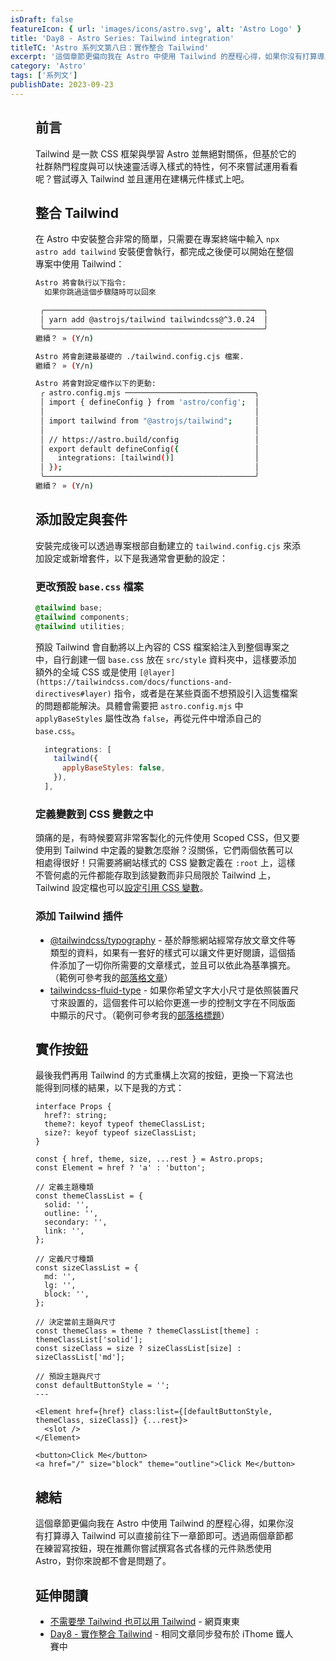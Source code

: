 ```yaml
---
isDraft: false
featureIcon: { url: 'images/icons/astro.svg', alt: 'Astro Logo' }
title: 'Day8 - Astro Series: Tailwind integration'
titleTC: 'Astro 系列文第八日：實作整合 Tailwind'
excerpt: '這個章節更偏向我在 Astro 中使用 Tailwind 的歷程心得，如果你沒有打算導入 Tailwind 可以直接前往下一章節即可。透過兩個章節都在練習寫按鈕，現在推薦你嘗試撰寫各式各樣的元件熟悉使用 Astro，對你來說都不會是問題了。'
category: 'Astro'
tags: ['系列文']
publishDate: 2023-09-23
---
```


<Figure
  width="1200"
  height="600"
  src="images/posts/ithome-astro/thumbnail/day8-tailwind-integration.webp"
  alt="一個漂亮的漸層背景上面有一句標題：「整合 Tailwind」"
/>

## 前言

Tailwind 是一款 CSS 框架與學習 Astro 並無絕對關係，但基於它的社群熱門程度與可以快速靈活導入樣式的特性，何不來嘗試運用看看呢？嘗試導入 Tailwind 並且運用在建構元件樣式上吧。

## 整合 Tailwind

在 Astro 中安裝整合非常的簡單，只需要在專案終端中輸入 `npx astro add tailwind` 安裝便會執行，都完成之後便可以開始在整個專案中使用 Tailwind：

```bash
Astro 將會執行以下指令:
  如果你跳過這個步驟隨時可以回來

 ╭─────────────────────────────────────────────────╮
 │ yarn add @astrojs/tailwind tailwindcss@^3.0.24  │
 ╰─────────────────────────────────────────────────╯
繼續？ » (Y/n)

Astro 將會創建最基礎的 ./tailwind.config.cjs 檔案.
繼續？ » (Y/n)

Astro 將會對設定檔作以下的更動:
 ╭ astro.config.mjs ─────────────────────────────╮
 │ import { defineConfig } from 'astro/config';  │
 │                                               │
 │ import tailwind from "@astrojs/tailwind";     │
 │                                               │
 │ // https://astro.build/config                 │
 │ export default defineConfig({                 │
 │   integrations: [tailwind()]                  │
 │ });                                           │
 ╰───────────────────────────────────────────────╯
繼續？ » (Y/n)
```

## 添加設定與套件

安裝完成後可以透過專案根部自動建立的 `tailwind.config.cjs` 來添加設定或新增套件，以下是我通常會更動的設定：

### 更改預設 `base.css` 檔案

```css
@tailwind base;
@tailwind components;
@tailwind utilities;
```

預設 Tailwind 會自動將以上內容的 CSS 檔案給注入到整個專案之中，自行創建一個 `base.css` 放在 `src/style` 資料夾中，這樣要添加額外的全域 CSS 或是使用 `[@layer](https://tailwindcss.com/docs/functions-and-directives#layer)` 指令，或者是在某些頁面不想預設引入這隻檔案的問題都能解決。具體會需要把 `astro.config.mjs` 中 `applyBaseStyles` 屬性改為 `false`，再從元件中增添自己的 `base.css`。

```js
  integrations: [
    tailwind({
      applyBaseStyles: false,
    }),
  ],

```

### 定義變數到 CSS 變數之中

頭痛的是，有時候要寫非常客製化的元件使用 Scoped CSS，但又要使用到 Tailwind 中定義的變數怎麼辦？沒關係，它們兩個依舊可以相處得很好！只需要將網站樣式的 CSS 變數定義在 `:root` 上，這樣不管何處的元件都能存取到該變數而非只局限於 Tailwind 上，Tailwind 設定檔也可以[設定引用 CSS 變數](https://tailwindcss.com/docs/customizing-colors#using-css-variables)。

### 添加 Tailwind 插件

- [@tailwindcss/typography](https://tailwindcss.com/docs/typography-plugin) - 基於靜態網站經常存放文章文件等類型的資料，如果有一套好的樣式可以讓文件更好閱讀，這個插件添加了一切你所需要的文章樣式，並且可以依此為基準擴充。（範例可參考我的[部落格文章](https://www.webdong.dev/post/astro-build-a-button-component/)）
- [tailwindcss-fluid-type](https://github.com/davidhellmann/tailwindcss-fluid-type) - 如果你希望文字大小尺寸是依照裝置尺寸來設置的，這個套件可以給你更進一步的控制文字在不同版面中顯示的尺寸。（範例可參考我的[部落格標題](https://www.webdong.dev/)）

## 實作按鈕

最後我們再用 Tailwind 的方式重構上次寫的按鈕，更換一下寫法也能得到同樣的結果，以下是我的方式：

```astro
interface Props {
  href?: string;
  theme?: keyof typeof themeClassList;
  size?: keyof typeof sizeClassList;
}

const { href, theme, size, ...rest } = Astro.props;
const Element = href ? 'a' : 'button';

// 定義主題種類
const themeClassList = {
  solid: '',
  outline: '',
  secondary: '',
  link: '',
};

// 定義尺寸種類
const sizeClassList = {
  md: '',
  lg: '',
  block: '',
};

// 決定當前主題與尺寸
const themeClass = theme ? themeClassList[theme] : themeClassList['solid'];
const sizeClass = size ? sizeClassList[size] : sizeClassList['md'];

// 預設主題與尺寸
const defaultButtonStyle = '';
---

<Element href={href} class:list={[defaultButtonStyle, themeClass, sizeClass]} {...rest}>
  <slot />
</Element>
```

```astro
<button>Click Me</button>
<a href="/" size="block" theme="outline">Click Me</button>
```

## 總結

這個章節更偏向我在 Astro 中使用 Tailwind 的歷程心得，如果你沒有打算導入 Tailwind 可以直接前往下一章節即可。透過兩個章節都在練習寫按鈕，現在推薦你嘗試撰寫各式各樣的元件熟悉使用 Astro，對你來說都不會是問題了。

## 延伸閱讀

- [不需要學 Tailwind 也可以用 Tailwind](https://www.webdong.dev/post/use-tailwind-without-learning-it/) - 網頁東東
- [Day8 - 實作整合 Tailwind](https://ithelp.ithome.com.tw/articles/10325554) - 相同文章同步發布於 iThome 鐵人賽中
